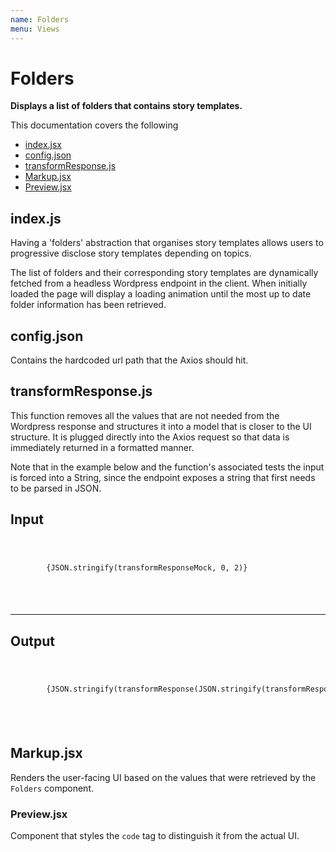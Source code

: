 ```yaml
---
name: Folders
menu: Views
---
```




# Folders

**Displays a list of folders that contains story templates.**

This documentation covers the following

- [index.jsx](indexjsx)
- [config.json](configjson)
- [transformResponse.js](transformResponsejs)
- [Markup.jsx](Markupjsx)
- [Preview.jsx](Previewjsx)

## index.js

Having a 'folders' abstraction that organises story templates allows users to progressive disclose story templates depending on topics. 

The list of folders and their corresponding story templates are dynamically fetched from a headless Wordpress endpoint in the client. When initially loaded the page will display a loading animation until the most up to date folder information has been retrieved.

## config.json

Contains the hardcoded url path that the Axios should hit.

## transformResponse.js

This function removes all the values that are not needed from the Wordpress response and structures it into a model that is closer to the UI structure. It is plugged directly into the Axios request so that data is immediately returned in a formatted manner.

Note that in the example below and the function's associated tests the input is forced into a String, since the endpoint exposes a string that first needs to be parsed in JSON.

<Playground>
  <Fragment>
    <h2>Input</h2>
    <code>
      <pre>
        {JSON.stringify(transformResponseMock, 0, 2)}
      </pre>
    </code>
    <hr />
    <h2>Output</h2>
    <code>
      <pre>
        {JSON.stringify(transformResponse(JSON.stringify(transformResponseMock)), 0, 2)}
      </pre>
    </code>
  </Fragment>
</Playground>


## Markup.jsx

Renders the user-facing UI based on the values that were retrieved by the `Folders` component.

<PropsTable of={Markup} />

### Preview.jsx

Component that styles the `code` tag to distinguish it from the actual UI.